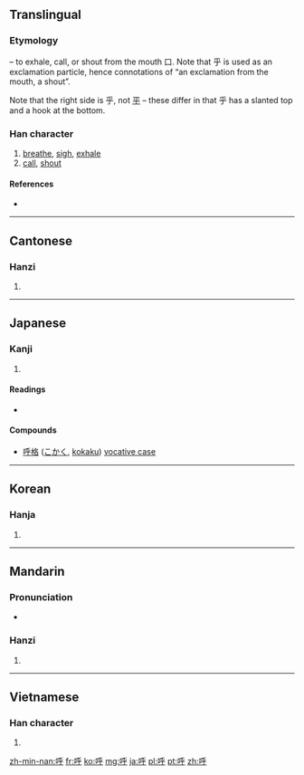 {{also|謼}}
==Translingual==
{{stroke order|strokes=8}}

===Etymology===
{{Han compound|口|t1=mouth|乎|ls=psc|c1=s|c2=p}} – to exhale, call, or shout from the mouth 口. Note that 乎 is used as an exclamation particle, hence connotations of “an exclamation from the mouth, a shout”.

Note that the right side is 乎, not [[平]] – these differ in that 乎 has a slanted top  and a hook at the bottom.

===Han character===
{{Han char|rn=30|rad=口|as=05|sn=8|four=6204<sub>9</sub>|canj=口竹火木 (RHFD)|ids=⿰[[口]][[乎]]}}

# [[breathe]], [[sigh]], [[exhale]]
# [[call]], [[shout]]

====References====
* {{Han ref|kx=0183.140|dkj=03471|dj=0402.140|hdz=10605.020|uh=547C|ud=21628|bh=A949|bd=43337}}

----

==Cantonese==

===Hanzi===
{{yue-hanzi|jyut=|y=fu1}}

# {{defn|lang=yue|sort=口05}}

----

==Japanese==

===Kanji===
{{ja-kanji|grade=6|rs=口05}}

# {{defn|lang=ja|sort=口05}}

====Readings====
* {{ja-readings|on=[[こ]] (ko)|kun=[[よぶ]] (yobu)}}

====Compounds====
* [[呼格]] ([[こかく]], [[kokaku]]) [[vocative case]]

----

==Korean==

===Hanja===
{{ko-hanja|hangeul=호|rv=ho|mr=ho}}

# {{defn|lang=ko|sort=口05}}

----

==Mandarin==

===Pronunciation===
* {{audio|Zh-hu.ogg|Audio}}

===Hanzi===
{{cmn-hanzi|pin=[[hū]] ([[hu1]])|wg=hu<sup>1</sup>}}

# {{defn|lang=cmn|sort=口05}}

----

==Vietnamese==

===Han character===
{{vi-hantu|[[hô]], [[ho]], [[hò]], [[hố]], [[hú]]|rs=口05}}

# {{defn|lang=vi|sort=口05}}

[[zh-min-nan:呼]]
[[fr:呼]]
[[ko:呼]]
[[mg:呼]]
[[ja:呼]]
[[pl:呼]]
[[pt:呼]]
[[zh:呼]]